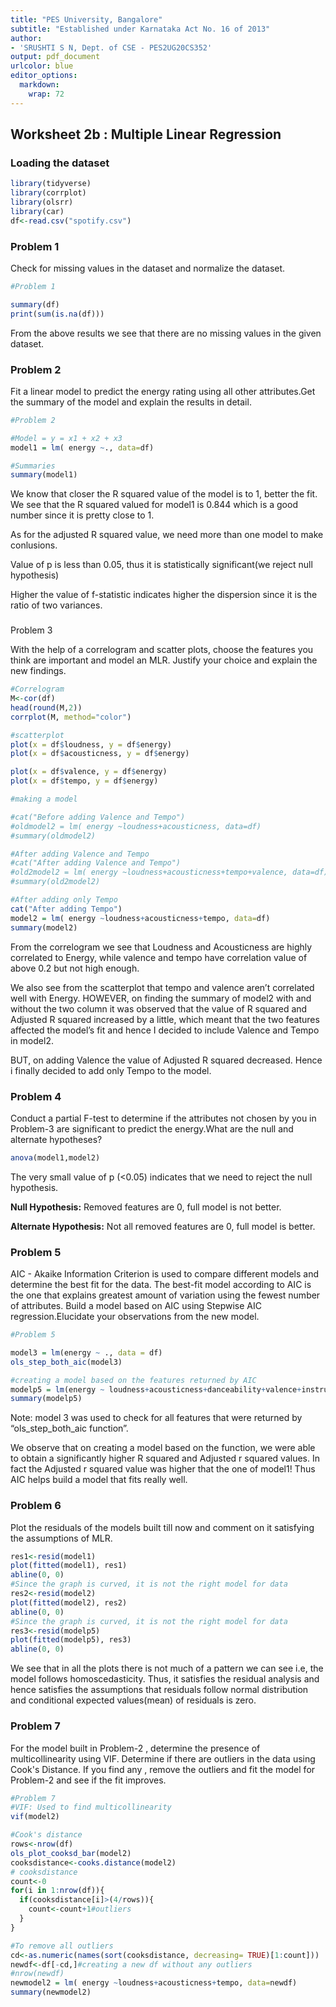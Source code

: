 ```yaml
---
title: "PES University, Bangalore"
subtitle: "Established under Karnataka Act No. 16 of 2013"
author:
- 'SRUSHTI S N, Dept. of CSE - PES2UG20CS352'
output: pdf_document
urlcolor: blue
editor_options: 
  markdown: 
    wrap: 72
---
```


## Worksheet 2b : Multiple Linear Regression

### Loading the dataset

```r
library(tidyverse)
library(corrplot)
library(olsrr)
library(car)
df<-read.csv("spotify.csv")
```

### Problem 1

Check for missing values in the dataset and normalize the dataset.

```r
#Problem 1

summary(df)
print(sum(is.na(df)))

```

From the above results we see that there are no missing values in the
given dataset.

### Problem 2

Fit a linear model to predict the energy rating using all other
attributes.Get the summary of the model and
explain the results in detail.

```r
#Problem 2

#Model = y = x1 + x2 + x3 
model1 = lm( energy ~., data=df)

#Summaries
summary(model1)
```

We know that closer the R squared value of the model is to 1, better the
fit. We see that the R squared valued for model1 is 0.844 which is a
good number since it is pretty close to 1.

As for the adjusted R squared value, we need more than one model to make
conlusions.

Value of p is less than 0.05, thus it is statistically significant(we
reject null hypothesis)

Higher the value of f-statistic indicates higher the dispersion since it
is the ratio of two variances.

### 
Problem 3

With the help of a correlogram and scatter plots, choose the features
you think are important and model an MLR. Justify your choice and
explain the new findings.

```r
#Correlogram
M<-cor(df)
head(round(M,2))
corrplot(M, method="color")

#scatterplot
plot(x = df$loudness, y = df$energy)
plot(x = df$acousticness, y = df$energy)

plot(x = df$valence, y = df$energy)
plot(x = df$tempo, y = df$energy)

#making a model

#cat("Before adding Valence and Tempo")
#oldmodel2 = lm( energy ~loudness+acousticness, data=df)
#summary(oldmodel2)

#After adding Valence and Tempo
#cat("After adding Valence and Tempo")
#old2model2 = lm( energy ~loudness+acousticness+tempo+valence, data=df)
#summary(old2model2)

#After adding only Tempo
cat("After adding Tempo")
model2 = lm( energy ~loudness+acousticness+tempo, data=df)
summary(model2)
```

From the correlogram we see that Loudness and Acousticness are highly
correlated to Energy, while valence and tempo have correlation value of
above 0.2 but not high enough.

We also see from the scatterplot that tempo and valence aren't
correlated well with Energy. HOWEVER, on finding the summary of model2
with and without the two column it was observed that the value of R
squared and Adjusted R squared increased by a little, which meant that
the two features affected the model's fit and hence I decided to include
Valence and Tempo in model2.

BUT, on adding Valence the value of Adjusted R squared decreased. Hence
i finally decided to add only Tempo to the model.

### Problem 4

Conduct a partial F-test to determine if the attributes not chosen by
you in Problem-3 are significant to
predict the energy.What are the null and alternate hypotheses?

```r
anova(model1,model2)
```

The very small value of p (\<0.05) indicates that we need to reject the
null hypothesis.

**Null Hypothesis:** Removed features are 0, full model is not better.

**Alternate Hypothesis:** Not all removed features are 0, full model is
better.

### Problem 5

AIC - Akaike Information Criterion is used to compare different models
and determine the best fit for the
data. The best-fit model according to AIC is the one that explains
greatest amount of variation using the
fewest number of attributes.
Build a model based on AIC using Stepwise AIC regression.Elucidate your
observations from the new model.

```r
#Problem 5

model3 = lm(energy ~ ., data = df)
ols_step_both_aic(model3)

#creating a model based on the features returned by AIC
modelp5 = lm(energy ~ loudness+acousticness+danceability+valence+instrumentalness+mode+key , data=df)
summary(modelp5)
```

Note: model 3 was used to check for all features that were returned by
"ols_step_both_aic function".

We observe that on creating a model based on the function, we were able
to obtain a significantly higher R squared and Adjusted r squared
values. In fact the Adjusted r squared value was higher that the one of
model1! Thus AIC helps build a model that fits really well.

### Problem 6

Plot the residuals of the models built till now and comment on it
satisfying the assumptions of MLR.

```r
res1<-resid(model1)
plot(fitted(model1), res1)
abline(0, 0)
#Since the graph is curved, it is not the right model for data
res2<-resid(model2)
plot(fitted(model2), res2)
abline(0, 0)
#Since the graph is curved, it is not the right model for data
res3<-resid(modelp5)
plot(fitted(modelp5), res3)
abline(0, 0)
```

We see that in all the plots there is not much of a pattern we can see
i.e, the model follows homoscedasticity. Thus, it satisfies the residual
analysis and hence satisfies the assumptions that residuals follow
normal distribution and conditional expected values(mean) of residuals
is zero.

### Problem 7

For the model built in Problem-2 , determine the presence of
multicollinearity using VIF. Determine if
there are outliers in the data using Cook\'s Distance. If you find any ,
remove the outliers and fit the model
for Problem-2 and see if the fit improves.

```r
#Problem 7
#VIF: Used to find multicollinearity
vif(model2)

#Cook's distance
rows<-nrow(df)
ols_plot_cooksd_bar(model2)
cooksdistance<-cooks.distance(model2)
# cooksdistance
count<-0
for(i in 1:nrow(df)){
  if(cooksdistance[i]>(4/rows)){
    count<-count+1#outliers
  }
}

#To remove all outliers
cd<-as.numeric(names(sort(cooksdistance, decreasing= TRUE)[1:count]))
newdf<-df[-cd,]#creating a new df without any outliers
#nrow(newdf)
newmodel2 = lm( energy ~loudness+acousticness+tempo, data=newdf)
summary(newmodel2)
```
